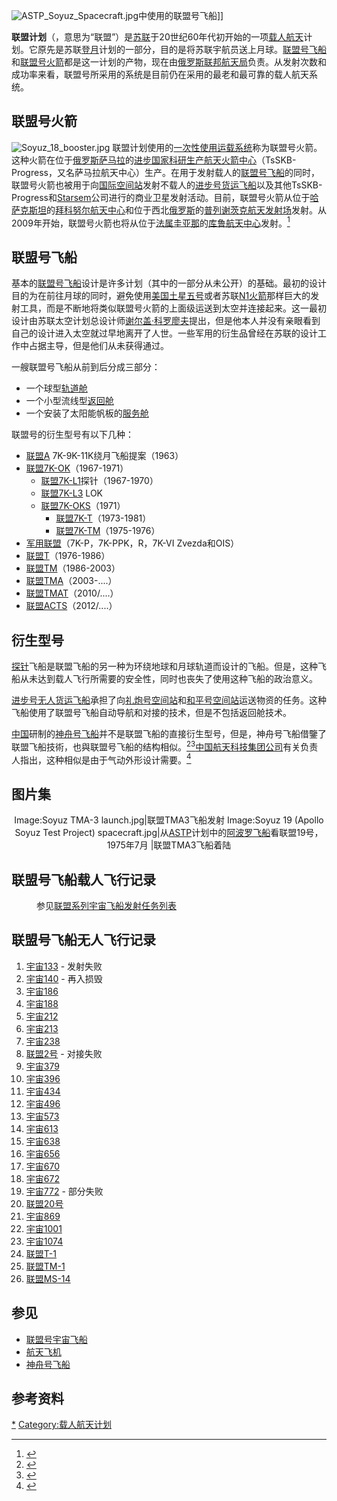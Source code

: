 [[Image:ASTP_Soyuz_Spacecraft.jpg|thumb]]中使用的联盟号飞船]]

'''联盟计划'''（{{lang-ru|Союз}}，意思为“联盟”）是[[苏联|苏联]]于20世纪60年代初开始的一项[[载人航天|载人航天]]计划。它原先是苏联[[登月|登月]]计划的一部分，目的是将苏联宇航员送上月球。[[联盟号飞船|联盟号飞船]]和[[联盟号火箭|联盟号火箭]]都是这一计划的产物，现在由[[俄罗斯联邦航天局|俄罗斯联邦航天局]]负责。从发射次数和成功率来看，联盟号所采用的系统是目前仍在采用的最老和最可靠的载人航天系统。

==联盟号火箭==
{{main|联盟号运载火箭}}
[[Image:Soyuz_18_booster.jpg|thumb]]
联盟计划使用的[[一次性使用运载系统|一次性使用运载系统]]称为联盟号火箭。这种火箭在位于[[俄罗斯|俄罗斯]][[萨马拉|萨马拉]]的[[进步国家科研生产航天火箭中心|进步国家科研生产航天火箭中心]]（TsSKB-Progress，又名萨马拉航天中心）生产。在用于发射载人的[[联盟号飞船|联盟号飞船]]的同时，联盟号火箭也被用于向[[国际空间站|国际空间站]]发射不载人的[[进步号|进步号货运飞船]]以及其他TsSKB-Progress和[[Starsem|Starsem]]公司进行的商业卫星发射活动。目前，联盟号火箭从位于[[哈萨克斯坦|哈萨克斯坦]]的[[拜科努尔航天中心|拜科努尔航天中心]]和位于西北[[俄罗斯|俄罗斯]]的[[普列谢茨克航天发射场|普列谢茨克航天发射场]]发射。从2009年开始，联盟号火箭也将从位于[[法属圭亚那|法属圭亚那]]的[[库鲁航天中心|库鲁航天中心]]发射。<ref name=sitehw>{{cite web |url=http://www.arianespace.com/news-soyuz-vega/2008/2008-10-03-Vega-Soyuz.asp |title=The Spaceport’s new Soyuz launch site is ready for installation of its mission equipment |date=October 3, 2008 |publisher=[[Arianespace|Arianespace]] |deadurl=yes |archiveurl=https://web.archive.org/web/20090415214124/http://www.arianespace.com/news-soyuz-vega/2008/2008-10-03-Vega-Soyuz.asp |archivedate=2009-04-15 |access-date=2010-01-18 }}</ref>

==联盟号飞船==
{{main|联盟号飞船}}
基本的[[联盟号飞船|联盟号飞船]]设计是许多计划（其中的一部分从未公开）的基础。最初的设计目的为在前往月球的同时，避免使用[[美国|美国]][[土星五号|土星五号]]或者苏联[[N1火箭|N1火箭]]那样巨大的发射工具，而是不断地将类似联盟号火箭的上面级运送到太空并连接起来。这一最初设计由苏联太空计划总设计师[[谢尔盖·科罗廖夫|谢尔盖·科罗廖夫]]提出，但是他本人并没有亲眼看到自己的设计进入太空就过早地离开了人世。一些军用的衍生品曾经在苏联的设计工作中占据主导，但是他们从未获得通过。

一艘联盟号飞船从前到后分成三部分：
*一个球型[[轨道舱|轨道舱]]
*一个小型流线型[[返回舱|返回舱]]
*一个安装了太阳能帆板的[[服务舱|服务舱]]

联盟号的衍生型号有以下几种：
* [[联盟A|联盟A]] 7K-9K-11K绕月飞船提案（1963）
* [[联盟7K-OK|联盟7K-OK]]（1967-1971）
** [[联盟7K-L1|联盟7K-L1]]探针（1967-1970）
** [[联盟7K-L3|联盟7K-L3]] LOK
** [[联盟7K-OKS|联盟7K-OKS]]（1971）
*** [[联盟7K-T|联盟7K-T]]（1973-1981）
*** [[联盟7K-TM|联盟7K-TM]]（1975-1976）
* [[军用联盟|军用联盟]]（7K-P，7K-PPK，R，7K-VI Zvezda和OIS）
* [[联盟T|联盟T]]（1976-1986）
* [[联盟TM|联盟TM]]（1986-2003）
* [[联盟TMA|联盟TMA]]（2003-....）
*[[联盟号飞船#联盟TMAT_(2009/....)|联盟TMAT]]（2010/....）
*[[联盟号飞船#联盟ACTS_(2012/....)|联盟ACTS]]（2012/....）

==衍生型号==
[[探针计划|探针]]飞船是联盟飞船的另一种为环绕地球和月球轨道而设计的飞船。但是，这种飞船从未达到载人飞行所需要的安全性，同时也丧失了使用这种飞船的政治意义。

[[进步号|进步号无人货运飞船]]承担了向[[礼炮计划|礼炮号空间站]]和[[和平号空间站|和平号空间站]]运送物资的任务。这种飞船使用了联盟号飞船自动导航和对接的技术，但是不包括返回舱技术。

[[中国|中国]]研制的[[神舟号飞船|神舟号飞船]]并不是联盟飞船的直接衍生型号，但是，神舟号飞船借鑒了联盟飞船技術，也與联盟号飞船的结构相似。<ref>{{cite web |url=http://www.astronautix.com/articles/shefacts.htm |title=存档副本 |accessdate=2010-01-05 |deadurl=yes |archiveurl=https://web.archive.org/web/20100201040804/http://astronautix.com/articles/shefacts.htm |archivedate=2010-02-01 }}</ref><ref>{{cite web |url=http://www.sinodefence.com/space/spacecraft/shenzhou.asp |title=存档副本 |accessdate=2010-01-05 |deadurl=yes |archiveurl=https://web.archive.org/web/20101202015355/http://www.sinodefence.com/space/spacecraft/shenzhou.asp |archivedate=2010-12-02 }}</ref>[[中国航天科技集团公司|中国航天科技集团公司]]有关负责人指出，这种相似是由于气动外形设计需要。<ref>{{Cite web |url=http://mil.eastday.com/eastday/mil/node62186/node62664/node62665/node93518/userobject1ai1553024.html |title=中国飞船仿制俄罗斯？神舟飞船具鲜明中国特点 |access-date=2010-01-18 |archive-date=2016-03-05 |archive-url=https://web.archive.org/web/20160305024347/http://mil.eastday.com/eastday/mil/node62186/node62664/node62665/node93518/userobject1ai1553024.html |dead-url=yes }}</ref>

==图片集==
<center>
<gallery>
Image:Soyuz TMA-3 launch.jpg|联盟TMA3飞船发射
Image:Soyuz 19 (Apollo Soyuz Test Project) spacecraft.jpg|从[[ASTP|ASTP]]计划中的[[阿波罗飞船|阿波罗飞船]]看联盟19号，1975年7月
|联盟TMA3飞船着陆
</gallery>
</center>

==联盟号飞船载人飞行记录==
:参见[[联盟系列宇宙飞船发射任务列表|联盟系列宇宙飞船发射任务列表]]

==联盟号飞船无人飞行记录==
{{Div col|colwidth=15em}}
# [[宇宙133|宇宙133]] - 发射失败
# [[宇宙140|宇宙140]] - 再入损毁
# [[宇宙186|宇宙186]]
# [[宇宙188|宇宙188]]
# [[宇宙212|宇宙212]]
# [[宇宙213|宇宙213]]
# [[宇宙238|宇宙238]]
# [[联盟2号|联盟2号]] - 对接失败
# [[宇宙379|宇宙379]]
# [[宇宙396|宇宙396]]
# [[宇宙434|宇宙434]]
# [[宇宙496|宇宙496]]
# [[宇宙573|宇宙573]]
# [[宇宙613|宇宙613]]
# [[宇宙638|宇宙638]]
# [[宇宙656|宇宙656]]
# [[宇宙670|宇宙670]]
# [[宇宙672|宇宙672]]
# [[宇宙772|宇宙772]] - 部分失败
# [[联盟20号|联盟20号]]
# [[宇宙869|宇宙869]]
# [[宇宙1001|宇宙1001]]
# [[宇宙1074|宇宙1074]]
# [[联盟T-1|联盟T-1]]
# [[联盟TM-1|联盟TM-1]]
# [[联盟MS-14|联盟MS-14]]
{{Div col end}}

==参见==
{{Portal|name=航天|image=RocketSunIcon.svg|size=36}}

*[[联盟号宇宙飞船|联盟号宇宙飞船]]
*[[航天飞机|航天飞机]]
*[[神舟号飞船|神舟号飞船]]

==参考资料==
{{Reflist|2}}

{{联盟计划}}
{{俄罗斯载人航天计划}}
{{航天}}

[[Category:联盟计划|*]]
[[Category:载人航天计划|Category:载人航天计划]]